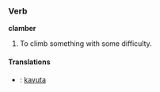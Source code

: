 ===Verb===
'''clamber'''
#To climb something with some difficulty.

====Translations====
*{{msg:fi}}: [[kavuta]]
